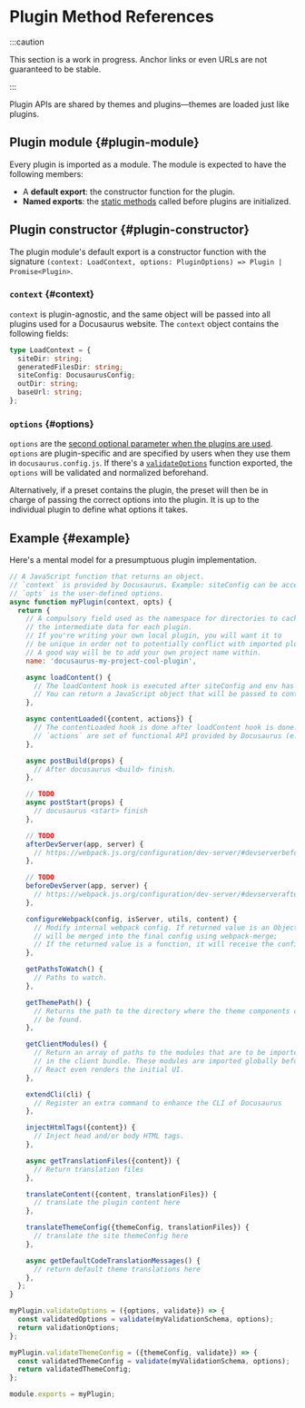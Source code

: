 # Plugin Method References

:::caution

This section is a work in progress. Anchor links or even URLs are not guaranteed to be stable.

:::

Plugin APIs are shared by themes and plugins—themes are loaded just like plugins.

## Plugin module {#plugin-module}

Every plugin is imported as a module. The module is expected to have the following members:

- A **default export**: the constructor function for the plugin.
- **Named exports**: the [static methods](./static-methods.mdx) called before plugins are initialized.

## Plugin constructor {#plugin-constructor}

The plugin module's default export is a constructor function with the signature `(context: LoadContext, options: PluginOptions) => Plugin | Promise<Plugin>`.

### `context` {#context}

`context` is plugin-agnostic, and the same object will be passed into all plugins used for a Docusaurus website. The `context` object contains the following fields:

```ts
type LoadContext = {
  siteDir: string;
  generatedFilesDir: string;
  siteConfig: DocusaurusConfig;
  outDir: string;
  baseUrl: string;
};
```

### `options` {#options}

`options` are the [second optional parameter when the plugins are used](../../using-plugins.mdx#configuring-plugins). `options` are plugin-specific and are specified by users when they use them in `docusaurus.config.js`. If there's a [`validateOptions`](./static-methods.mdx#validateOptions) function exported, the `options` will be validated and normalized beforehand.

Alternatively, if a preset contains the plugin, the preset will then be in charge of passing the correct options into the plugin. It is up to the individual plugin to define what options it takes.

## Example {#example}

Here's a mental model for a presumptuous plugin implementation.

```js
// A JavaScript function that returns an object.
// `context` is provided by Docusaurus. Example: siteConfig can be accessed from context.
// `opts` is the user-defined options.
async function myPlugin(context, opts) {
  return {
    // A compulsory field used as the namespace for directories to cache
    // the intermediate data for each plugin.
    // If you're writing your own local plugin, you will want it to
    // be unique in order not to potentially conflict with imported plugins.
    // A good way will be to add your own project name within.
    name: 'docusaurus-my-project-cool-plugin',

    async loadContent() {
      // The loadContent hook is executed after siteConfig and env has been loaded.
      // You can return a JavaScript object that will be passed to contentLoaded hook.
    },

    async contentLoaded({content, actions}) {
      // The contentLoaded hook is done after loadContent hook is done.
      // `actions` are set of functional API provided by Docusaurus (e.g. addRoute)
    },

    async postBuild(props) {
      // After docusaurus <build> finish.
    },

    // TODO
    async postStart(props) {
      // docusaurus <start> finish
    },

    // TODO
    afterDevServer(app, server) {
      // https://webpack.js.org/configuration/dev-server/#devserverbefore
    },

    // TODO
    beforeDevServer(app, server) {
      // https://webpack.js.org/configuration/dev-server/#devserverafter
    },

    configureWebpack(config, isServer, utils, content) {
      // Modify internal webpack config. If returned value is an Object, it
      // will be merged into the final config using webpack-merge;
      // If the returned value is a function, it will receive the config as the 1st argument and an isServer flag as the 2nd argument.
    },

    getPathsToWatch() {
      // Paths to watch.
    },

    getThemePath() {
      // Returns the path to the directory where the theme components can
      // be found.
    },

    getClientModules() {
      // Return an array of paths to the modules that are to be imported
      // in the client bundle. These modules are imported globally before
      // React even renders the initial UI.
    },

    extendCli(cli) {
      // Register an extra command to enhance the CLI of Docusaurus
    },

    injectHtmlTags({content}) {
      // Inject head and/or body HTML tags.
    },

    async getTranslationFiles({content}) {
      // Return translation files
    },

    translateContent({content, translationFiles}) {
      // translate the plugin content here
    },

    translateThemeConfig({themeConfig, translationFiles}) {
      // translate the site themeConfig here
    },

    async getDefaultCodeTranslationMessages() {
      // return default theme translations here
    },
  };
}

myPlugin.validateOptions = ({options, validate}) => {
  const validatedOptions = validate(myValidationSchema, options);
  return validationOptions;
};

myPlugin.validateThemeConfig = ({themeConfig, validate}) => {
  const validatedThemeConfig = validate(myValidationSchema, options);
  return validatedThemeConfig;
};

module.exports = myPlugin;
```
